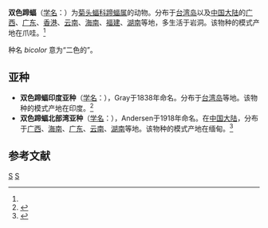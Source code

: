 {{Speciesbox
| status = LR/lc 
| status_system = IUCN2.3
| image = Hipposideros bicolor illustration.jpg
| image caption = 双色蹄蝠
| genus = Hipposideros
| species = bicolor
| authority = Temminck, 1834<ref name='id162'>{{cite web| url =http://www.bioinfo.cn/db05/BjdwSpecies.php?action=view&id=162| title =双色蹄蝠| work =《中国动物物种编目数据库》| publisher =中国科学院微生物研究所| author =中国科学院动物研究所| accessdate =2009-03-27| deadurl =yes| archiveurl =https://web.archive.org/web/20131203122335/http://www.bioinfo.cn/db05/BjdwSpecies.php?action=view| archivedate =2013-12-03}}</ref>
}}

'''双色蹄蝠'''（[[学名|学名]]：{{lang|la|''Hipposideros bicolor''}}）为[[菊头蝠科|菊头蝠科]][[蹄蝠属|蹄蝠属]]的动物。分布于[[台湾岛|台湾岛]]以及[[中国大陆|中国大陆]]的[[广西|广西]]、[[广东|广东]]、[[香港|香港]]、[[云南|云南]]、[[海南|海南]]、[[福建|福建]]、[[湖南|湖南]]等地，多生活于岩洞。该物种的模式产地在爪哇。<ref name='id162'/>

种名 ''bicolor'' 意为“二色的”。

==亚种==
*'''双色蹄蝠印度亚种'''（[[学名|学名]]：{{lang|la|''Hipposideros bicolor fulvus''}}），Gray于1838年命名。分布于[[台湾岛|台湾岛]]等地。该物种的模式产地在印度。<ref name='id163'>{{cite web| url =http://www.bioinfo.cn/db05/BjdwSpecies.php?action=view&id=163| title =双色蹄蝠印度亚种| work =《中国动物物种编目数据库》| publisher =中国科学院微生物研究所| author =中国科学院动物研究所| accessdate =2009-03-27| deadurl =yes| archiveurl =https://web.archive.org/web/20160305105028/http://www.bioinfo.cn/db05/BjdwSpecies.php?action=view&id=163| archivedate =2016-03-05}}</ref>
*'''双色蹄蝠北部湾亚种'''（[[学名|学名]]：{{lang|la|''Hipposideros bicolor gentilis''}}），Andersen于1918年命名。在[[中国大陆|中国大陆]]，分布于[[广西|广西]]、[[海南|海南]]、[[广东|广东]]、[[云南|云南]]、[[湖南|湖南]]等地。该物种的模式产地在缅甸。<ref name='id164'>{{cite web| url =http://www.bioinfo.cn/db05/BjdwSpecies.php?action=view&id=164| title =双色蹄蝠北部湾亚种| work =《中国动物物种编目数据库》| publisher =中国科学院微生物研究所| author =中国科学院动物研究所| accessdate =2009-03-27| deadurl =yes| archiveurl =https://web.archive.org/web/20160305043520/http://www.bioinfo.cn/db05/BjdwSpecies.php?action=view&id=164| archivedate =2016-03-05}}</ref>

== 参考文献 ==
{{reflist}}
{{Taxonbar|from=Q307687}}

[[Category:蹄蝠属|S]]
[[Category:1834年描述的动物|S]]


{{bat-stub}}